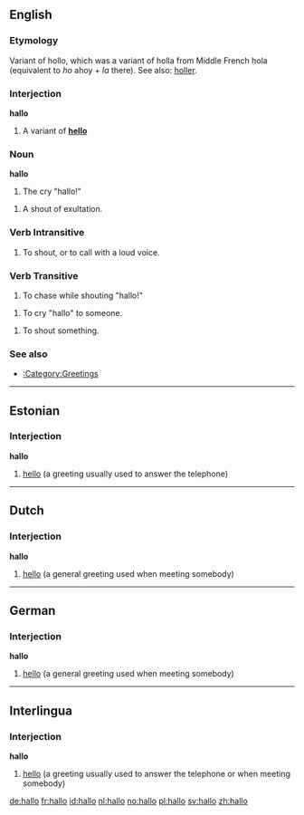 ==English==

===Etymology ===
Variant of hollo, which was a variant of holla from Middle French hola (equivalent to ''ho'' ahoy + ''la'' there).
See also: [[holler]].

===Interjection===
'''hallo'''

# A variant of '''[[hello]]'''

===Noun===
'''hallo'''

# The cry "hallo!"

# A shout of exultation.

===Verb Intransitive===

# To shout, or to call with a loud voice.

===Verb Transitive===

# To chase while shouting "hallo!"

# To cry "hallo" to someone.

# To shout something.

===See also===
*[[:Category:Greetings]]


----

==Estonian==
===Interjection===
'''hallo'''

#[[hello]] (a greeting usually used to answer the telephone)


----

==Dutch==

===Interjection===
'''hallo'''

#[[hello]] (a general greeting used when meeting somebody)


----

==German==

===Interjection===
'''hallo'''

#[[hello]] (a general greeting used when meeting somebody)


----

==Interlingua==

===Interjection===
'''hallo'''

#[[hello]] (a greeting usually used to answer the telephone or when meeting somebody)

[[de:hallo]]
[[fr:hallo]]
[[id:hallo]]
[[nl:hallo]]
[[no:hallo]]
[[pl:hallo]]
[[sv:hallo]]
[[zh:hallo]]